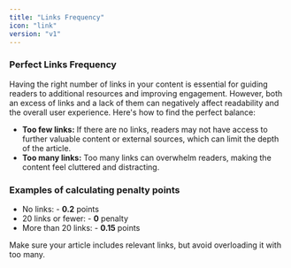 ```yaml
---
title: "Links Frequency"
icon: "link"
version: "v1"
---
```


### Perfect Links Frequency

Having the right number of links in your content is essential for guiding readers to additional resources and improving engagement. However, both an excess of links and a lack of them can negatively affect readability and the overall user experience. Here's how to find the perfect balance:

- **Too few links:** If there are no links, readers may not have access to further valuable content or external sources, which can limit the depth of the article.
- **Too many links:** Too many links can overwhelm readers, making the content feel cluttered and distracting.

### Examples of calculating penalty points

- No links: - **0.2** points
- 20 links or fewer: - **0** penalty
- More than 20 links: - **0.15** points

<Tip>
  Make sure your article includes relevant links, but avoid overloading it with
  too many.
</Tip>
